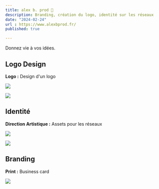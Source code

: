 ```yaml
---
title: alex b. prod 🔴
description: Branding, création du logo, identité sur les réseaux
date: "2024-02-24"
url : https://www.alexbprod.fr/
published: true

---
```


Donnez vie à vos idées.

## Logo Design

**Logo :** Design d'un logo

![](/ab_1.png)

![](/ab_2.png)

## Identité

**Direction Artistique :** Assets pour les réseaux

![](/ab_3.png)

![](/ab_4.png)

## Branding

**Print :** Business card

![](/ab_5.png)

